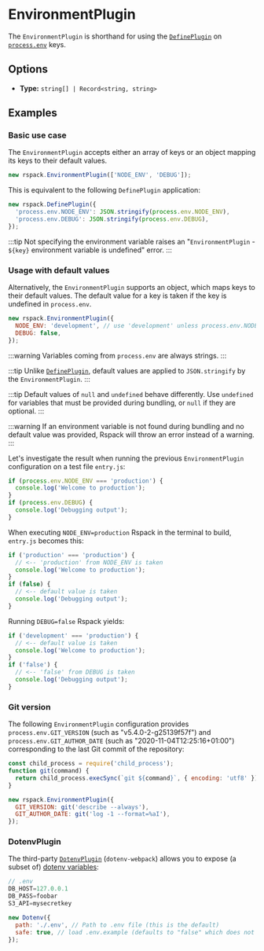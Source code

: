 
<WebpackLicense from="https://webpack.js.org/plugins/environment-plugin/" />

# EnvironmentPlugin

The `EnvironmentPlugin` is shorthand for using the [`DefinePlugin`](/plugins/webpack/define-plugin) on [`process.env`](https://nodejs.org/api/process.html#process_process_env) keys.

## Options

- **Type:** `string[] | Record<string, string>`

## Examples

### Basic use case

The `EnvironmentPlugin` accepts either an array of keys or an object mapping its keys to their default values.

```js
new rspack.EnvironmentPlugin(['NODE_ENV', 'DEBUG']);
```

This is equivalent to the following `DefinePlugin` application:

```js
new rspack.DefinePlugin({
  'process.env.NODE_ENV': JSON.stringify(process.env.NODE_ENV),
  'process.env.DEBUG': JSON.stringify(process.env.DEBUG),
});
```

:::tip
Not specifying the environment variable raises an "`EnvironmentPlugin` - `${key}` environment variable is undefined" error.
:::

### Usage with default values

Alternatively, the `EnvironmentPlugin` supports an object, which maps keys to their default values. The default value for a key is taken if the key is undefined in `process.env`.

```js
new rspack.EnvironmentPlugin({
  NODE_ENV: 'development', // use 'development' unless process.env.NODE_ENV is defined
  DEBUG: false,
});
```

:::warning
Variables coming from `process.env` are always strings.
:::

:::tip
Unlike [`DefinePlugin`](/plugins/webpack/define-plugin), default values are applied to `JSON.stringify` by the `EnvironmentPlugin`.
:::

:::tip
Default values of `null` and `undefined` behave differently. Use `undefined` for variables that must be provided during bundling, or `null` if they are optional.
:::

:::warning
If an environment variable is not found during bundling and no default value was provided, Rspack will throw an error instead of a warning.
:::

Let's investigate the result when running the previous `EnvironmentPlugin` configuration on a test file `entry.js`:

```js
if (process.env.NODE_ENV === 'production') {
  console.log('Welcome to production');
}
if (process.env.DEBUG) {
  console.log('Debugging output');
}
```

When executing `NODE_ENV=production` Rspack in the terminal to build, `entry.js` becomes this:

```js
if ('production' === 'production') {
  // <-- 'production' from NODE_ENV is taken
  console.log('Welcome to production');
}
if (false) {
  // <-- default value is taken
  console.log('Debugging output');
}
```

Running `DEBUG=false` Rspack yields:

```js
if ('development' === 'production') {
  // <-- default value is taken
  console.log('Welcome to production');
}
if ('false') {
  // <-- 'false' from DEBUG is taken
  console.log('Debugging output');
}
```

### Git version

The following `EnvironmentPlugin` configuration provides `process.env.GIT_VERSION` (such as "v5.4.0-2-g25139f57f") and `process.env.GIT_AUTHOR_DATE` (such as "2020-11-04T12:25:16+01:00") corresponding to the last Git commit of the repository:

```js
const child_process = require('child_process');
function git(command) {
  return child_process.execSync(`git ${command}`, { encoding: 'utf8' }).trim();
}

new rspack.EnvironmentPlugin({
  GIT_VERSION: git('describe --always'),
  GIT_AUTHOR_DATE: git('log -1 --format=%aI'),
});
```

### DotenvPlugin

The third-party [`DotenvPlugin`](https://github.com/mrsteele/dotenv-webpack) (`dotenv-webpack`) allows you to expose (a subset of) [dotenv variables](https://www.npmjs.com/package/dotenv):

```js
// .env
DB_HOST=127.0.0.1
DB_PASS=foobar
S3_API=mysecretkey
```

```js
new Dotenv({
  path: './.env', // Path to .env file (this is the default)
  safe: true, // load .env.example (defaults to "false" which does not use dotenv-safe)
});
```

